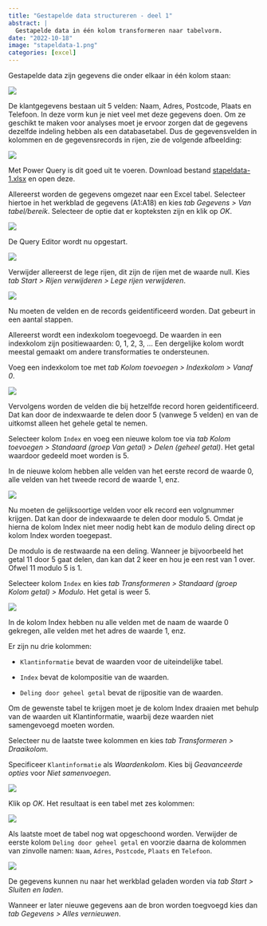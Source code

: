 ```yaml
---
title: "Gestapelde data structureren - deel 1"
abstract: |
  Gestapelde data in één kolom transformeren naar tabelvorm.
date: "2022-10-18"
image: "stapeldata-1.png"
categories: [excel]
---
```


Gestapelde data zijn gegevens die onder elkaar in één kolom staan:

![](stapel-101.png)

De klantgegevens bestaan uit 5 velden: Naam, Adres, Postcode, Plaats en Telefoon. In deze vorm kun je niet veel met deze gegevens doen. Om ze geschikt te maken voor analyses moet je ervoor zorgen dat de gegevens dezelfde indeling hebben als een databasetabel. Dus de gegevensvelden in kolommen en de gegevensrecords in rijen, zie de volgende afbeelding:

![](stapel-102.png)

Met Power Query is dit goed uit te voeren. Download bestand [stapeldata-1.xlsx](stapeldata-1.xlsx) en open deze.

Allereerst worden de gegevens omgezet naar een Excel tabel. Selecteer hiertoe in het werkblad de gegevens (A1:A18) en kies *tab Gegevens \> Van tabel/bereik*. Selecteer de optie dat er kopteksten zijn en klik op *OK*.

![](stapel-103.png)

De Query Editor wordt nu opgestart.

![](stapel-104.png)

Verwijder allereerst de lege rijen, dit zijn de rijen met de waarde null. Kies *tab Start \> Rijen verwijderen \> Lege rijen verwijderen*.

![](stapel-105.png)

Nu moeten de velden en de records geidentificeerd worden. Dat gebeurt in een aantal stappen.

Allereerst wordt een indexkolom toegevoegd. De waarden in een indexkolom zijn positiewaarden: 0, 1, 2, 3, ... Een dergelijke kolom wordt meestal gemaakt om andere transformaties te ondersteunen.

Voeg een indexkolom toe met *tab Kolom toevoegen \> Indexkolom \> Vanaf 0*.

![](stapel-106.png)

Vervolgens worden de velden die bij hetzelfde record horen geidentificeerd. Dat kan door de indexwaarde te delen door 5 (vanwege 5 velden) en van de uitkomst alleen het gehele getal te nemen.

Selecteer kolom `Index` en voeg een nieuwe kolom toe via *tab Kolom toevoegen \> Standaard (groep Van getal) \> Delen (geheel getal)*. Het getal waardoor gedeeld moet worden is 5.

In de nieuwe kolom hebben alle velden van het eerste record de waarde 0, alle velden van het tweede record de waarde 1, enz.

![](stapel-107.png)

Nu moeten de gelijksoortige velden voor elk record een volgnummer krijgen. Dat kan door de indexwaarde te delen door modulo 5. Omdat je hierna de kolom Index niet meer nodig hebt kan de modulo deling direct op kolom Index worden toegepast.

::: callout-note
De modulo is de restwaarde na een deling. Wanneer je bijvoorbeeld het getal 11 door 5 gaat delen, dan kan dat 2 keer en hou je een rest van 1 over. Ofwel 11 modulo 5 is 1.
:::

Selecteer kolom `Index` en kies *tab Transformeren \> Standaard (groep Kolom getal) \> Modulo*. Het getal is weer 5.

![](stapel-108.png)

In de kolom Index hebben nu alle velden met de naam de waarde 0 gekregen, alle velden met het adres de waarde 1, enz.

Er zijn nu drie kolommen:

-   `Klantinformatie` bevat de waarden voor de uiteindelijke tabel.

-   `Index` bevat de kolompositie van de waarden.

-   `Deling door geheel getal` bevat de rijpositie van de waarden.

Om de gewenste tabel te krijgen moet je de kolom Index draaien met behulp van de waarden uit Klantinformatie, waarbij deze waarden niet samengevoegd moeten worden.

Selecteer nu de laatste twee kolommen en kies *tab Transformeren \> Draaikolom*.

Specificeer `Klantinformatie` als *Waardenkolom*. Kies bij *Geavanceerde opties* voor *Niet samenvoegen*.

![](stapel-109.png)

Klik op *OK*. Het resultaat is een tabel met zes kolommen:

![](stapel-110.png)

Als laatste moet de tabel nog wat opgeschoond worden. Verwijder de eerste kolom `Deling door geheel getal` en voorzie daarna de kolommen van zinvolle namen: `Naam`, `Adres`, `Postcode`, `Plaats` en `Telefoon`.

![](stapel-111.png)

De gegevens kunnen nu naar het werkblad geladen worden via *tab Start \> Sluiten en laden*.

::: callout-tip
Wanneer er later nieuwe gegevens aan de bron worden toegvoegd kies dan *tab Gegevens \> Alles vernieuwen*.
:::
